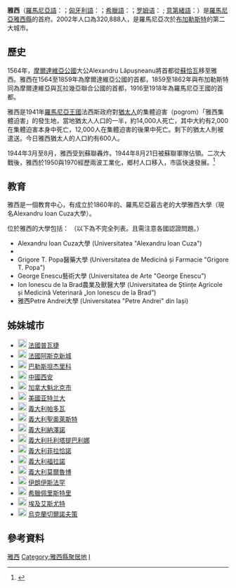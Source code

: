 {{Coor icon|w=20px|47|10|00|N|27|35|00|E|1000000}}
{{Infobox settlement
| name = {{PAGENAME}}
| native_name = {{lang|ro|Iași}}
| other_name = {{lang|hu|Jászvásár}}
| image_skyline = File:Collage Iași (Jassy).jpg
| imagesize = 250px
| image_caption = 
| image_shield = File:ROU IS Iasi CoA.png
| pushpin_map = Romania
| pushpin_label_position = left
| pushpin_map_caption = {{PAGENAME}}在[[羅馬尼亞|羅馬尼亞]]的位置
| nickname = 「好主意之城、熱愛之城、三聯盟之城、七山之城」<br>(Orașul marilor idei, Orașul marilor iubiri, Orașul celor trei uniri, Orașul celor șapte coline){{ro}}
| settlement_type = 城市
| subdivision_type = 國家
| subdivision_name = {{ROM}}
| subdivision_type1 = [[羅馬尼亞行政區劃|羅馬尼亞行政區劃]]
| subdivision_name1 = [[雅西_(縣)|雅西縣]]
| leader_title = 市長
| leader_name = Mihai Chirica
| leader_party = [[國家自由黨_(羅馬尼亞)|國家自由黨]]
| established_title = 建立
| established_date = 14世紀之前
| area_total_km2 = 362142
| population_total = 
| population_as_of = 2016年
| population_density_km2 = auto
| timezone =[[歐洲東部時間|歐洲東部時間]]
| utc_offset = +2
| timezone_DST = [[歐洲東部夏令時間|歐洲東部夏令時間]]
| utc_offset_DST = +3
| coordinates = {{coord|47|10|00|N|27|35|00|E|region:|display=inline,title}}
| postal_code = 700001–700951
| area_code = 
| website = {{url|www.primaria-iasi.ro/}} }}
'''雅西'''（[[羅馬尼亞語|羅馬尼亞語]]：'''{{lang|ro|Iași}}'''；[[匈牙利語|匈牙利語]]：'''{{lang|hu|Jászvásár}}'''；[[希臘語|希臘語]]：'''{{lang|el|Ιάσιο}}'''；[[罗姆语|罗姆语]]：'''{{lang|rmy|Yashi}}''' ; [[意第緒語|意第緒語]]：'''{{lang|yi|יאס Yas}}'''）是[[羅馬尼亞|羅馬尼亞]][[雅西_(縣)|雅西縣]]的首府。2002年人口為320,888人，是羅馬尼亞次於[[布加勒斯特|布加勒斯特]]的第二大城市。

== 歷史 ==
1564年，[[摩爾達維亞公國|摩爾達維亞公國]]大公Alexandru Lăpușneanu將首都從[[蘇恰瓦|蘇恰瓦]]移至雅西。雅西在1564至1859年為摩爾達維亞公國的首都，1859至1862年與布加勒斯特同為摩爾達維亞與瓦拉幾亞聯合公國的首都，1916至1918年為羅馬尼亞王國的首都。

雅西是1941年[[羅馬尼亞王國|羅馬尼亞王國]]法西斯政府對[[猶太人|猶太人]]的集體迫害（pogrom）「雅西集體迫害」的發生地，當地猶太人人口的一半，約14,000人死亡，其中大約有2,000在集體迫害本身中死亡，12,000人在集體迫害的後果中死亡。剩下的猶太人則被遣送。今日雅西猶太人的人口約有600人。

1944年3月至8月，雅西受到蘇聯轟炸。1944年8月21日被蘇聯軍隊佔領。二次大戰後，雅西於1950與1970經歷兩波工業化，鄉村人口移入，市區快速發展。<ref>{{Cite web |url=http://www.humangeographies.org.ro/articles/51/5_1_11_9_paftala.pdf |title=存档副本 |access-date=2013-02-27 |archive-date=2015-01-01 |archive-url=https://web.archive.org/web/20150101200714/http://www.humangeographies.org.ro/articles/51/5_1_11_9_paftala.pdf |dead-url=no }}</ref>

== 教育 ==
雅西是一個教育中心，有成立於1860年的、羅馬尼亞最古老的大學雅西大學（現名Alexandru Ioan Cuza大學）。

位於雅西的大學包括：
（以下為不完全列表。且需注意各國認證問題。）
* Alexandru Ioan Cuza大學 (Universitatea "Alexandru Ioan Cuza")
* {{Internal link helper/ro|格奧爾基·阿薩奇技術大學|Universitatea Tehnică „Gheorghe Asachi”}}
* Grigore T. Popa醫藥大學 (Universitatea de Medicină și Farmacie "Grigore T. Popa")
* George Enescu藝術大學 (Universitatea de Arte "George Enescu")
* Ion Ionescu de la Brad農業及獸醫大學 (Universitatea de Științe Agricole și Medicină Veterinară „Ion Ionescu de la Brad”)
* 雅西Petre Andrei大學 (Universitatea "Petre Andrei" din Iași)

== 姊妹城市 ==
* [[File:Flag_of_France.svg|20px]] [[法國|法國]][[普瓦捷|普瓦捷]]
* [[File:Flag_of_France.svg|20px]] [[法國|法國]][[阿斯克新城|阿斯克新城]]
* [[File:Flag_of_Palestine.svg|20px]] [[巴勒斯坦國|巴勒斯坦]][[杰里科|杰里科]]
* [[File:Flag_of_the_People's_Republic_of_China.svg|20px]] [[中國|中國]][[西安|西安]]
* [[File:Flag_of_Canada.svg|20px]] [[加拿大|加拿大]][[魁北克市|魁北克市]]
* [[File:Flag_of_the_United_States.svg|20px]] [[美國|美國]][[亚特兰大|亚特兰大]]
* [[File:Flag_of_Italy.svg|20px]] [[義大利|義大利]][[帕多瓦|帕多瓦]]
* [[File:Flag_of_Italy.svg|20px]] [[義大利|義大利]][[聖奧萊斯特|聖奧萊斯特]]
* [[File:Flag_of_Italy.svg|20px]] [[義大利|義大利]][[納澤諾|納澤諾]]
* [[File:Flag_of_Italy.svg|20px]] [[義大利|義大利]][[托利塔提巴利娜|托利塔提巴利娜]]
* [[File:Flag_of_Italy.svg|20px]] [[義大利|義大利]][[菲拉恰諾|菲拉恰諾]]
* [[File:Flag_of_Italy.svg|20px]] [[義大利|義大利]][[福拉諾|福拉諾]]
* [[File:Flag_of_Italy.svg|20px]] [[義大利|義大利]][[莫爾魯博|莫爾魯博]]
* [[File:Flag_of_Iran.svg|20px]] [[伊朗|伊朗]][[伊斯法罕|伊斯法罕]]
* [[File:Flag_of_Greece.svg|20px]] [[希臘|希臘]][[佩里斯特里|佩里斯特里]]
* [[File:Flag_of_Egypt.svg|20px]] [[埃及|埃及]][[艾斯尤特|艾斯尤特]]
* [[File:Flag_of_Ukraine.svg|20px]] [[烏克蘭|烏克蘭]][[切爾諾夫策|切爾諾夫策]]

== 參考資料 ==
{{reflist}}

{{Iași County}}

{{Authority control}}
[[Category:雅西|]]
[[Category:雅西縣聚居地|Category:雅西縣聚居地]]
[[Category:罗马尼亚城市|I]]